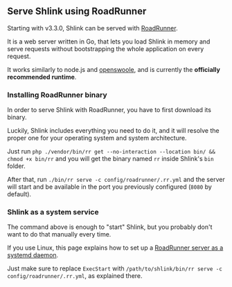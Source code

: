 ## Serve Shlink using RoadRunner

Starting with v3.3.0, Shlink can be served with [RoadRunner](https://roadrunner.dev/).

It is a web server written in Go, that lets you load Shlink in memory and serve requests without bootstrapping the whole application on every request.

It works similarly to node.js and [openswoole](/documentation/supported-runtimes/serve-with-openswoole/), and is currently the **officially recommended runtime**.

### Installing RoadRunner binary

In order to serve Shlink with RoadRunner, you have to first download its binary.

Luckily, Shlink includes everything you need to do it, and it will resolve the proper one for your operating system and system architecture.

Just run `php ./vendor/bin/rr get --no-interaction --location bin/ && chmod +x bin/rr` and you will get the binary named `rr` inside Shlink's `bin` folder.

After that, run `./bin/rr serve -c config/roadrunner/.rr.yml` and the server will start and be available in the port you previously configured (`8080` by default).

### Shlink as a system service

The command above is enough to "start" Shlink, but you probably don't want to do that manually every time.

If you use Linux, this page explains how to set up a [RoadRunner server as a systemd daemon](https://roadrunner.dev/docs/app-server-systemd/2.x/en).

Just make sure to replace `ExecStart` with `/path/to/shlink/bin/rr serve -c config/roadrunner/.rr.yml`, as explained there.
